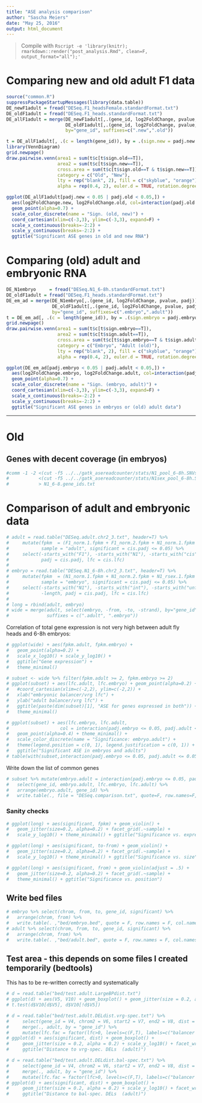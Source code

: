 ```yaml
---
title: "ASE analysis comparison"
author: "Sascha Meiers"
date: "May 25, 2016"
output: html_document
---
```


> Compile with `Rscript -e 'library(knitr); rmarkdown::render("post_analysis.Rmd", clean=F, output_format="all");'`

# Comparing new and old adult F1 data

```r
source("common.R")
suppressPackageStartupMessages(library(data.table))
DE_newF1adult = fread("DESeq.F1_headsFemale.standardFormat.txt")
DE_oldF1adult = fread("DESeq.F1_heads.standardFormat.txt")
DE_allF1adult = merge(DE_newF1adult[,.(gene_id, log2FoldChange, pvalue, padj)], 
                      DE_oldF1adult[,.(gene_id, log2FoldChange, pvalue, padj)], 
                      by="gene_id", suffixes=c(".new",".old"))
```

```r
t = DE_allF1adult[, .(c = length(gene_id)), by = .(sign.new = padj.new < 0.05, sign.old = padj.old < 0.05)]
library(VennDiagram)
grid.newpage()
draw.pairwise.venn(area1 = sum(t$c[t$sign.old==T]), 
                   area2 = sum(t$c[t$sign.new==T]), 
                   cross.area = sum(t$c[t$sign.old==T & t$sign.new==T]), 
                   category = c("Old", "New"),
                   lty = rep("blank", 2), fill = c("skyblue", "orange"),
                   alpha = rep(0.4, 2), euler.d = TRUE, rotation.degree = 45)
```

```r
ggplot(DE_allF1adult[padj.new < 0.05 | padj.old < 0.05,]) + 
  aes(log2FoldChange.new, log2FoldChange.old, col=interaction(padj.old < 0.05, padj.new < 0.05)) + 
  geom_point(alpha=0.7) + 
  scale_color_discrete(name = "Sign. (old, new)") +
  coord_cartesian(xlim=c(-3,3), ylim=c(-3,3), expand=F) +
  scale_x_continuous(breaks=-2:2) +
  scale_y_continuous(breaks=-2:2) +
  ggtitle("Significant ASE genes in old and new RNA")
```



# Comparing (old) adult and embryonic RNA

```r
DE_N1embryo     = fread("DESeq.N1_6-8h.standardFormat.txt")
DE_oldF1adult = fread("DESeq.F1_heads.standardFormat.txt")
DE_em_ad = merge(DE_N1embryo[,.(gene_id, log2FoldChange, pvalue, padj)], 
                 DE_oldF1adult[,.(gene_id, log2FoldChange, pvalue, padj)], 
                 by="gene_id", suffixes=c(".embryo",".adult"))
t = DE_em_ad[, .(c = length(gene_id)), by = .(sign.embryo = padj.embryo < 0.05, sign.adult = padj.adult < 0.05)]
grid.newpage()
draw.pairwise.venn(area1 = sum(t$c[t$sign.embryo==T]), 
                   area2 = sum(t$c[t$sign.adult==T]), 
                   cross.area = sum(t$c[t$sign.embryo==T & t$sign.adult==T]), 
                   category = c("Embryo", "Adult (old)"),
                   lty = rep("blank", 2), fill = c("skyblue", "orange"),
                   alpha = rep(0.4, 2), euler.d = TRUE, rotation.degree = 45)
```

```r
ggplot(DE_em_ad[padj.embryo < 0.05 | padj.adult < 0.05,]) + 
  aes(log2FoldChange.embryo, log2FoldChange.adult, col=interaction(padj.embryo < 0.05, padj.adult < 0.05)) + 
  geom_point(alpha=0.7) + 
  scale_color_discrete(name = "Sign. (embryo, adult)") +
  coord_cartesian(xlim=c(-3,3), ylim=c(-3,3), expand=F) +
  scale_x_continuous(breaks=-2:2) +
  scale_y_continuous(breaks=-2:2) +
  ggtitle("Significant ASE genes in embryos or (old) adult data")
```

----

# Old 

## Genes with decent coverage (in embryos)

```bash
#comm -1 -2 <(cut -f5 ../../gatk_asereadcounter/stats/N1_pool_6-8h.SNVs_balancers.SNVs.txt | sort -u) \
#           <(cut -f5 ../../gatk_asereadcounter/stats/N1sex_pool_6-8h.SNVs_balancers.SNVs.txt | sort -u) \
#           > N1_6-8.gene_ids.txt
```



# Comparison of adult and embryonic data

```r
# adult = read.table("DESeq.adult.chr2_3.txt", header=T) %>%
#     mutate(fpkm  = (F1_norm.1.fpkm + F1_norm.2.fpkm + N1_norm.1.fpkm + N1_norm.2.fpkm)/4,
#            sample = "adult", significant = cis.padj <= 0.05) %>%
#     select(-starts_with("F1"), -starts_with("N1"), -starts_with("cis"), 
#            padj = cis.padj, lfc = cis.lfc)
# 
# embryo = read.table("DESeq.N1_6-8h.chr2_3.txt", header=T) %>%
#     mutate(fpkm  = (N1_norm.1.fpkm + N1_norm.2.fpkm + N1_rsex.1.fpkm + N1_rsex.2.fpkm)/4,
#            sample = "embryo", significant = cis.padj <= 0.05) %>%
#     select(-starts_with("N1"), -starts_with("int"), -starts_with("unf"), -starts_with("cis"),
#            -length, padj = cis.padj, lfc = cis.lfc)
#     
# long = rbind(adult, embryo)
# wide = merge(adult, select(embryo, -from, -to, -strand), by="gene_id", 
#              suffixes = c(".adult", ".embryo"))
```

Correlation of total gene expression is not very high between adult fly heads
and 6-8h embryos:

```r
# ggplot(wide) + aes(fpkm.adult, fpkm.embryo) + 
#   geom_point(alpha=0.2) + 
#   scale_x_log10() + scale_y_log10() + 
#   ggtitle("Gene expression") +
#   theme_minimal()
```

```r
# subset <- wide %>% filter(fpkm.adult >= 2, fpkm.embryo >= 2)
# ggplot(subset) + aes(lfc.adult, lfc.embryo) + geom_point(alpha=0.2) + 
#   #coord_cartesian(xlim=c(-2,2), ylim=c(-2,2)) +
#   xlab("embryonic balancer/vrg lfc") + 
#   ylab("adult balancer/vrg lfc") + 
#   ggtitle(paste(dim(subset)[1], "ASE for genes expressed in both")) + 
#   theme_minimal()
```

```r
# ggplot(subset) + aes(lfc.embryo, lfc.adult, 
#                   col = interaction(padj.embryo <= 0.05, padj.adult <= 0.05)) + 
#   geom_point(alpha=0.4) + theme_minimal() + 
#   scale_color_discrete(name = "Significance: embryo.adult") + 
#   theme(legend.position = c(0, 1), legend.justification = c(0, 1)) + 
#   ggtitle("Significant ASE in embryos and adults")
# table(with(subset,interaction(padj.embryo <= 0.05, padj.adult <= 0.05)))
```

Write down the list of common genes

```r
# subset %>% mutate(embryo.adult = interaction(padj.embryo <= 0.05, padj.adult <= 0.05)) %>%
#   select(gene_id, embryo.adult, lfc.embryo, lfc.adult) %>%
#   arrange(embryo.adult, gene_id) %>% 
#   write.table(., file = "DESeq.comparison.txt", quote=F, row.names=F, sep="\t")
```

### Sanity checks

```r
# ggplot(long) + aes(significant, fpkm) + geom_violin() + 
#   geom_jitter(size=0.2, alpha=0.2) + facet_grid(.~sample) +
#   scale_y_log10() + theme_minimal() + ggtitle("Significance vs. expression")
```

```r
# ggplot(long) + aes(significant, to-from) + geom_violin() + 
#   geom_jitter(size=0.2, alpha=0.2) + facet_grid(.~sample) +
#   scale_y_log10() + theme_minimal() + ggtitle("Significance vs. size")
```

```r
# ggplot(long) + aes(significant, from) + geom_violin(adjust = .5) + 
#   geom_jitter(size=0.2, alpha=0.2) + facet_grid(.~sample) +
#   theme_minimal() + ggtitle("Significance vs. position")
```

## Write bed files

```r
# embryo %>% select(chrom, from, to, gene_id, significant) %>% 
#   arrange(chrom, from) %>%
#   write.table(. ,"bed/embryo.bed", quote = F, row.names = F, col.names = F, sep = "\t")
# adult %>% select(chrom, from, to, gene_id, significant) %>% 
#   arrange(chrom, from) %>%
#   write.table(. ,"bed/adult.bed", quote = F, row.names = F, col.names = F, sep = "\t")
```


## Test area - this depends on some files I created temporarily (bedtools)

This has to be re-written correctly and systematically

```r
# d = read.table("bed/test.adult.LargeBPdist.txt")
# ggplot(d) + aes(V5, V10) + geom_boxplot() + geom_jitter(size = 0.2, alpha = 0.2) + ggtitle("Distance to large INV breakponts (adult)")
# t.test(d$V10[d$V5], d$V10[!d$V5]) 
```

```r
# d = read.table("bed/test.adult.DELdist.vrg-spec.txt") %>%
#     select(gene_id = V4, chrom2 = V6, start2 = V7, end2 = V8, dist = V9) %>%
#     merge(., adult, by = "gene_id") %>%
#     mutate(lfc.fac = factor(lfc>0, levels=c(F,T), labels=c("balancer down","balancer up")))
# ggplot(d) + aes(significant, dist) + geom_boxplot() + 
#     geom_jitter(size = 0.2, alpha = 0.2) + scale_y_log10() + facet_wrap(~lfc.fac) + 
#     ggtitle("Distance to vrg-spec. DELs  (adult)")
```

```r
# d = read.table("bed/test.adult.DELdist.bal-spec.txt") %>%
#     select(gene_id = V4, chrom2 = V6, start2 = V7, end2 = V8, dist = V9) %>%
#     merge(., adult, by = "gene_id") %>%
#     mutate(lfc.fac = factor(lfc>0, levels=c(F,T), labels=c("balancer down","balancer up")))
# ggplot(d) + aes(significant, dist) + geom_boxplot() + 
#     geom_jitter(size = 0.2, alpha = 0.2) + scale_y_log10() + facet_wrap(~lfc.fac) + 
#     ggtitle("Distance to bal-spec. DELs  (adult)")
```
